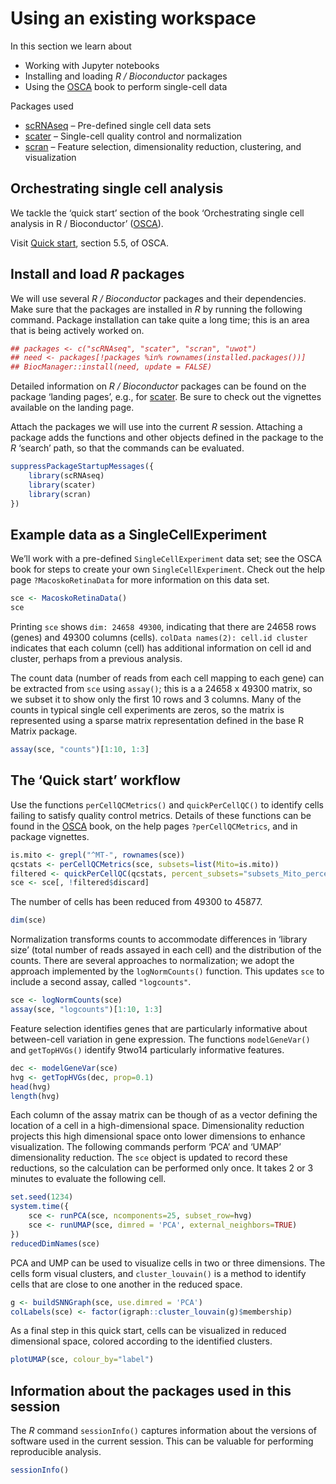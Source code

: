 # Using an existing workspace

In this section we learn about

- Working with Jupyter notebooks
- Installing and loading _R / Bioconductor_ packages
- Using the [OSCA][] book to perform single-cell data

Packages used

- [scRNAseq][] -- Pre-defined single cell data sets
- [scater][] -- Single-cell quality control and normalization
- [scran][] -- Feature selection, dimensionality reduction,
  clustering, and visualization
  
[scRNAseq]: https://bioconductor.org/packages/scRNAseq
[scater]: https://bioconductor.org/packages/scater
[scran]: https://bioconductor.org/packages/scran

## Orchestrating single cell analysis

We tackle the 'quick start' section of the book 'Orchestrating single
cell analysis in R / Bioconductor' ([OSCA][]).

[OSCA]: https://osca.bioconductor.org

Visit [Quick start][], section 5.5, of OSCA.

[Quick start]: https://osca.bioconductor.org/overview.html#quick-start

## Install and load _R_ packages

We will use several _R / Bioconductor_ packages and their
dependencies. Make sure that the packages are installed in _R_ by
running the following command. Package installation can take quite a
long time; this is an area that is being actively worked on.

```r
## packages <- c("scRNAseq", "scater", "scran", "uwot")
## need <- packages[!packages %in% rownames(installed.packages())]
## BiocManager::install(need, update = FALSE)
```

Detailed information on _R / Bioconductor_ packages can be found on
the package 'landing pages', e.g., for [scater][]. Be sure to check
out the vignettes available on the landing page.

Attach the packages we will use into the current _R_
session. Attaching a package adds the functions and other objects
defined in the package to the _R_ 'search' path, so that the commands
can be evaluated.

```r
suppressPackageStartupMessages({
    library(scRNAseq)
    library(scater)
    library(scran)
})
```

## Example data as a SingleCellExperiment

We'll work with a pre-defined `SingleCellExperiment` data set; see the
OSCA book for steps to create your own `SingleCellExperiment`. Check
out the help page `?MacoskoRetinaData` for more information on this
data set.

```r
sce <- MacoskoRetinaData()
sce
```

Printing `sce` shows `dim: 24658 49300`, indicating that there are
24658 rows (genes) and 49300 columns (cells). `colData names(2):
cell.id cluster` indicates that each column (cell) has additional
information on cell id and cluster, perhaps from a previous analysis.

The count data (number of reads from each cell mapping to each gene)
can be extracted from `sce` using `assay()`; this is a a 24658 x 49300
matrix, so we subset it to show only the first 10 rows and 3
columns. Many of the counts in typical single cell experiments are
zeros, so the matrix is represented using a sparse matrix
representation defined in the base R Matrix package.

```r
assay(sce, "counts")[1:10, 1:3]
```

## The 'Quick start' workflow

Use the functions `perCellQCMetrics()` and `quickPerCellQC()` to
identify cells failing to satisfy quality control metrics. Details of
these functions can be found in the [OSCA][] book, on the help
pages `?perCellQCMetrics`, and in package vignettes.

```r
is.mito <- grepl("^MT-", rownames(sce))
qcstats <- perCellQCMetrics(sce, subsets=list(Mito=is.mito))
filtered <- quickPerCellQC(qcstats, percent_subsets="subsets_Mito_percent")
sce <- sce[, !filtered$discard]
```

The number of cells has been reduced from 49300 to 45877.

```r
dim(sce)
```

Normalization transforms counts to accommodate differences in 'library
size' (total number of reads assayed in each cell) and the
distribution of the counts. There are several approaches to
normalization; we adopt the approach implemented by the
`logNormCounts()` function. This updates `sce` to include a second
assay, called `"logcounts"`.

```r
sce <- logNormCounts(sce)
assay(sce, "logcounts")[1:10, 1:3]
```

Feature selection identifies genes that are particularly informative
about between-cell variation in gene expression. The functions
`modelGeneVar()` and `getTopHVGs()` identify 9two14 particularly
informative features.

```r
dec <- modelGeneVar(sce)
hvg <- getTopHVGs(dec, prop=0.1)
head(hvg)
length(hvg)
```

Each column of the assay matrix can be though of as a vector defining
the location of a cell in a high-dimensional space. Dimensionality
reduction projects this high dimensional space onto lower dimensions
to enhance visualization. The following commands perform 'PCA' and
'UMAP' dimensionality reduction. The `sce` object is updated to record
these reductions, so the calculation can be performed only once. It
takes 2 or 3 minutes to evaluate the following cell.

```r
set.seed(1234)
system.time({
    sce <- runPCA(sce, ncomponents=25, subset_row=hvg)
    sce <- runUMAP(sce, dimred = 'PCA', external_neighbors=TRUE)
})
reducedDimNames(sce)
```

PCA and UMP can be used to visualize cells in two or three
dimensions. The cells form visual clusters, and `cluster_louvain()` is
a method to identify cells that are close to one another in the
reduced space.

```r
g <- buildSNNGraph(sce, use.dimred = 'PCA')
colLabels(sce) <- factor(igraph::cluster_louvain(g)$membership)
```

As a final step in this quick start, cells can be visualized in
reduced dimensional space, colored according to the identified
clusters.

```r
plotUMAP(sce, colour_by="label")
```

## Information about the packages used in this session

The _R_ command `sessionInfo()` captures information about the
versions of software used in the current session. This can be valuable
for performing reproducible analysis.

```r
sessionInfo()
```
